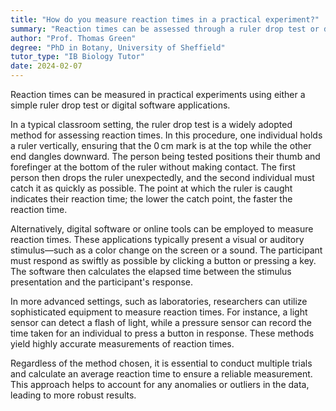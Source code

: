 ```yaml
---
title: "How do you measure reaction times in a practical experiment?"
summary: "Reaction times can be assessed through a ruler drop test or digital software in practical experiments, providing straightforward methods for measuring how quickly individuals respond to stimuli."
author: "Prof. Thomas Green"
degree: "PhD in Botany, University of Sheffield"
tutor_type: "IB Biology Tutor"
date: 2024-02-07
---
```


Reaction times can be measured in practical experiments using either a simple ruler drop test or digital software applications.

In a typical classroom setting, the ruler drop test is a widely adopted method for assessing reaction times. In this procedure, one individual holds a ruler vertically, ensuring that the $0 \, \text{cm}$ mark is at the top while the other end dangles downward. The person being tested positions their thumb and forefinger at the bottom of the ruler without making contact. The first person then drops the ruler unexpectedly, and the second individual must catch it as quickly as possible. The point at which the ruler is caught indicates their reaction time; the lower the catch point, the faster the reaction time.

Alternatively, digital software or online tools can be employed to measure reaction times. These applications typically present a visual or auditory stimulus—such as a color change on the screen or a sound. The participant must respond as swiftly as possible by clicking a button or pressing a key. The software then calculates the elapsed time between the stimulus presentation and the participant's response.

In more advanced settings, such as laboratories, researchers can utilize sophisticated equipment to measure reaction times. For instance, a light sensor can detect a flash of light, while a pressure sensor can record the time taken for an individual to press a button in response. These methods yield highly accurate measurements of reaction times.

Regardless of the method chosen, it is essential to conduct multiple trials and calculate an average reaction time to ensure a reliable measurement. This approach helps to account for any anomalies or outliers in the data, leading to more robust results.
    